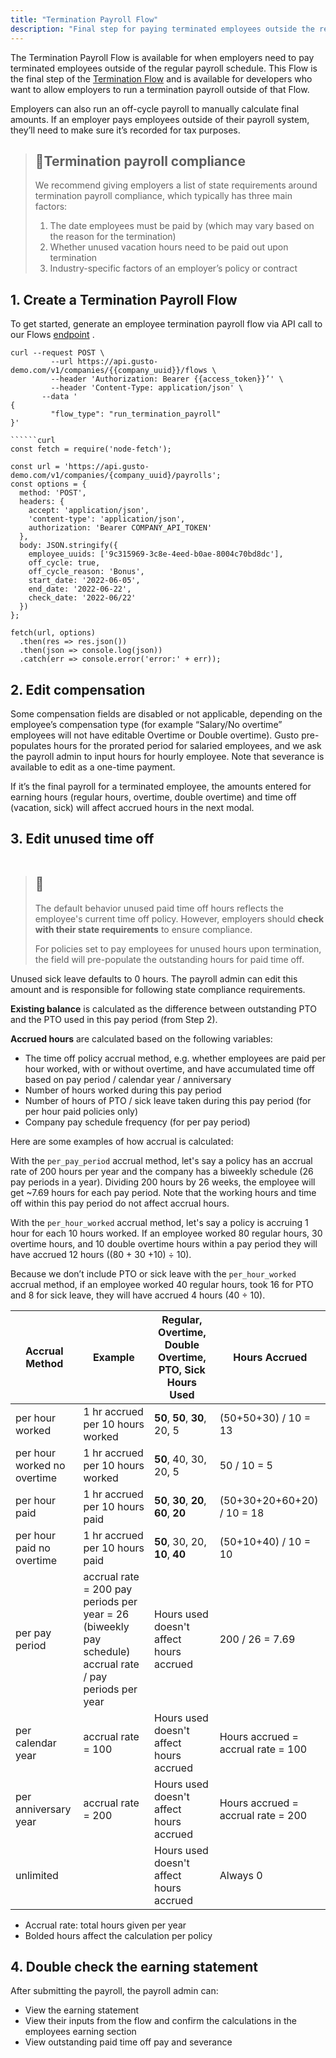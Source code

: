 ```yaml
---
title: "Termination Payroll Flow"
description: "Final step for paying terminated employees outside the regular schedule"
---
```

The Termination Payroll Flow is available for when employers need to pay terminated employees outside of the regular payroll schedule. This Flow is the final step of the [Termination Flow](/embedded-payroll/docs/terminate-a-w2-employee)
 and is available for developers who want to allow employers to run a termination payroll outside of that Flow.

Employers can also run an off-cycle payroll to manually calculate final amounts. If an employer pays employees outside of their payroll system, they’ll need to make sure it’s recorded for tax purposes.

> ## 📘Termination payroll compliance
> 
> We recommend giving employers a list of state requirements around termination payroll compliance, which typically has three main factors:
> 
> 1.  The date employees must be paid by (which may vary based on the reason for the termination)
> 2.  Whether unused vacation hours need to be paid out upon termination
> 3.  Industry-specific factors of an employer’s policy or contract

## 1\. Create a Termination Payroll Flow

To get started, generate an employee termination payroll flow via API call to our Flows [endpoint](/embedded-payroll/reference/post-v1-company-flows)
.

```curl
curl --request POST \
 		 --url https://api.gusto-demo.com/v1/companies/{{company_uuid}}/flows \
		 --header 'Authorization: Bearer {{access_token}}’' \
		 --header 'Content-Type: application/json' \
	   --data '
{
		 "flow_type": "run_termination_payroll"
}'

``````curl
const fetch = require('node-fetch');

const url = 'https://api.gusto-demo.com/v1/companies/{company_uuid}/payrolls';
const options = {
  method: 'POST',
  headers: {
    accept: 'application/json',
    'content-type': 'application/json',
    authorization: 'Bearer COMPANY_API_TOKEN'
  },
  body: JSON.stringify({
    employee_uuids: ['9c315969-3c8e-4eed-b0ae-8004c70bd8dc'],
    off_cycle: true,
    off_cycle_reason: 'Bonus',
    start_date: '2022-06-05',
    end_date: '2022-06-22',
    check_date: '2022-06/22'
  })
};

fetch(url, options)
  .then(res => res.json())
  .then(json => console.log(json))
  .catch(err => console.error('error:' + err));

```

## 2\. Edit compensation

Some compensation fields are disabled or not applicable, depending on the employee’s compensation type (for example “Salary/No overtime” employees will not have editable Overtime or Double overtime). Gusto pre-populates hours for the prorated period for salaried employees, and we ask the payroll admin to input hours for hourly employee. Note that severance is available to edit as a one-time payment.

If it’s the final payroll for a terminated employee, the amounts entered for earning hours (regular hours, overtime, double overtime) and time off (vacation, sick) will affect accrued hours in the next modal.

## 3\. Edit unused time off

<img className="block" src="images/files_readme_io/_41b4884_Screenshot_2023_03_03_at_10.55.20_AM.png" alt="" />

> ## 📘
> 
> The default behavior unused paid time off hours reflects the employee's current time off policy. However, employers should **check with their state requirements** to ensure compliance.
> 
> For policies set to pay employees for unused hours upon termination, the field will pre-populate the outstanding hours for paid time off.

Unused sick leave defaults to 0 hours. The payroll admin can edit this amount and is responsible for following state compliance requirements.

**Existing balance** is calculated as the difference between outstanding PTO and the PTO used in this pay period (from Step 2).

**Accrued hours** are calculated based on the following variables:

*   The time off policy accrual method, e.g. whether employees are paid per hour worked, with or without overtime, and have accumulated time off based on pay period / calendar year / anniversary
*   Number of hours worked during this pay period
*   Number of hours of PTO / sick leave taken during this pay period (for per hour paid policies only)
*   Company pay schedule frequency (for per pay period)

Here are some examples of how accrual is calculated:

With the `per_pay_period` accrual method, let's say a policy has an accrual rate of 200 hours per year and the company has a biweekly schedule (26 pay periods in a year). Dividing 200 hours by 26 weeks, the employee will get ~7.69 hours for each pay period. Note that the working hours and time off within this pay period do not affect accrual hours.

With the `per_hour_worked` accrual method, let's say a policy is accruing 1 hour for each 10 hours worked. If an employee worked 80 regular hours, 30 overtime hours, and 10 double overtime hours within a pay period they will have accrued 12 hours ((80 + 30 +10) ÷ 10).

Because we don’t include PTO or sick leave with the `per_hour_worked` accrual method, if an employee worked 40 regular hours, took 16 for PTO and 8 for sick leave, they will have accrued 4 hours (40 ÷ 10).

| Accrual Method | Example | Regular, Overtime, Double Overtime, PTO, Sick Hours Used | Hours Accrued |
| --- | --- | --- | --- |
| per hour worked | 1 hr accrued per 10 hours worked | **50**, **50**, **30**, 20, 5 | (50+50+30) / 10 = 13 |
| per hour worked no overtime | 1 hr accrued per 10 hours worked | **50**, 40, 30, 20, 5 | 50 / 10 = 5 |
| per hour paid | 1 hr accrued per 10 hours paid | **50**, **30**, **20**, **60**, **20** | (50+30+20+60+20) / 10 = 18 |
| per hour paid no overtime | 1 hr accrued per 10 hours paid | **50**, 30, 20, **10**, **40** | (50+10+40) / 10 = 10 |
| per pay period | accrual rate = 200  pay periods per year = 26  (biweekly pay schedule)  accrual rate / pay periods per year | Hours used doesn't affect hours accrued | 200 / 26 = 7.69 |
| per calendar year | accrual rate = 100 | Hours used doesn't affect hours accrued | Hours accrued = accrual rate = 100 |
| per anniversary year | accrual rate = 200 | Hours used doesn't affect hours accrued | Hours accrued = accrual rate = 200 |
| unlimited |     | Hours used doesn't affect hours accrued | Always 0 |

*   Accrual rate: total hours given per year
*   Bolded hours affect the calculation per policy

## 4\. Double check the earning statement

After submitting the payroll, the payroll admin can:

*   View the earning statement
*   View their inputs from the flow and confirm the calculations in the employees earning section
*   View outstanding paid time off pay and severance

